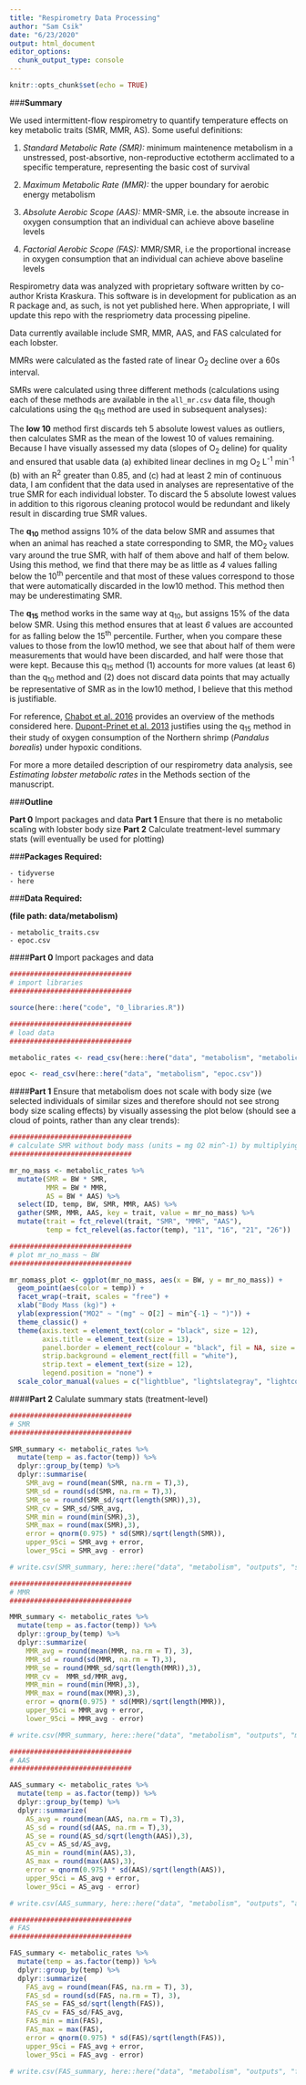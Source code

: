 ```yaml
---
title: "Respirometry Data Processing"
author: "Sam Csik"
date: "6/23/2020"
output: html_document
editor_options: 
  chunk_output_type: console
---
```


```r
knitr::opts_chunk$set(echo = TRUE)
```

###**Summary** 

We used intermittent-flow respirometry to quantify temperature effects on key metabolic traits (SMR, MMR, AS). Some useful definitions:

1. *Standard Metabolic Rate (SMR):* minimum maintenence metabolism in a unstressed, post-absortive, non-reproductive ectotherm acclimated to a specific temperature, representing the basic cost of survival

2. *Maximum Metabolic Rate (MMR):* the upper boundary for aerobic energy metabolism

3. *Absolute Aerobic Scope (AAS):* MMR-SMR, i.e. the absoute increase in oxygen consumption that an individual can achieve above baseline levels

4. *Factorial Aerobic Scope (FAS):* MMR/SMR, i.e the proportional increase in oxygen consumption that an individual can achieve above baseline levels

Respirometry data was analyzed with proprietary software written by co-author Krista Kraskura. This software is in development for publication as an R package and, as such, is not yet published here. When appropriate, I will update this repo with the respriometry data processing pipeline.

Data currently available include SMR, MMR, AAS, and FAS calculated for each lobster.

MMRs were calculated as the fasted rate of linear O~2~ decline over a 60s interval.

SMRs were calculated using three different methods (calculations using each of these methods are available in the `all_mr.csv` data file, though calculations using the q~15~ method are used in subsequent analyses):

The **low 10** method first discards teh 5 absolute lowest values as outliers, then calculates SMR as the mean of the lowest 10 of values remaining. Because I have visually assessed my data (slopes of O~2~ deline) for quality and ensured that usable data (a) exhibited linear declines in mg O~2~ L^-1^ min^-1^ (b) with an R^2^ greater than 0.85, and (c) had at least 2 min of continuous data, I am confident that the data used in analyses are representative of the true SMR for each individual lobster. To discard the 5 absolute lowest values in addition to this rigorous cleaning protocol would be redundant and likely result in discarding true SMR values.

The **q~10~** method assigns 10% of the data below SMR and assumes that when an animal has reached a state corresponding to SMR, the MO~2~ values vary around the true SMR, with half of them above and half of them below. Using this method, we find that there may be as little as *4* values falling below the 10^th^ percentile and that most of these values correspond to those that were automatically discarded in the low10 method. This method then may be underestimating SMR.

The **q~15~** method works in the same way at q~10~, but assigns 15% of the data below SMR. Using this method ensures that at least *6* values are accounted for as falling below the 15^th^ percentile. Further, when you compare these values to those from the low10 method, we see that about half of them were measurements that would have been discarded, and half were those that were kept. Because this q~15~ method (1) accounts for more values (at least 6) than the q~10~ method and (2) does not discard data points that may actually be representative of SMR as in the low10 method, I believe that this method is justifiable.

For reference, [Chabot et al. 2016](https://onlinelibrary.wiley.com/doi/pdf/10.1111/jfb.12845) provides an overview of the methods considered here. [Dupont-Prinet et al. 2013](https://www.researchgate.net/profile/Marie_Vagner/publication/236211133_Impact_of_hypoxia_in_the_St_Lawrence_Estuary_on_the_metabolism_of_Greenland_halibut_Reinhardtius_hippoglossoides/links/00b4951b9e6b86aac4000000.pdf) justifies using the q~15~ method in their study of oxygen consumption of the Northern shrimp (*Pandalus borealis*) under hypoxic conditions.

For more a more detailed description of our respirometry data analysis, see *Estimating lobster metabolic rates* in the Methods section of the manuscript.

###**Outline**

**Part 0** Import packages and data
**Part 1** Ensure that there is no metabolic scaling with lobster body size
**Part 2** Calculate treatment-level summary stats (will eventually be used for plotting)

###**Packages Required:** 

    - tidyverse
    - here
    
###**Data Required:**
    
**(file path: data/metabolism)**

    - metabolic_traits.csv
    - epoc.csv

####**Part 0** Import packages and data
```r
##############################
# import libraries
##############################

source(here::here("code", "0_libraries.R"))

##############################
# load data
##############################

metabolic_rates <- read_csv(here::here("data", "metabolism", "metabolic_traits.csv"))

epoc <- read_csv(here::here("data", "metabolism", "epoc.csv")) 
```

####**Part 1** Ensure that metabolism does not scale with body size (we selected individuals of similar sizes and therefore should not see strong body size scaling effects) by visually assessing the plot below (should see a cloud of points, rather than any clear trends):
```r
##############################
# calculate SMR without body mass (units = mg O2 min^-1) by multiplying BM * SMR_low15quant
##############################

mr_no_mass <- metabolic_rates %>% 
  mutate(SMR = BW * SMR,
         MMR = BW * MMR,
         AS = BW * AAS) %>% 
  select(ID, temp, BW, SMR, MMR, AAS) %>% 
  gather(SMR, MMR, AAS, key = trait, value = mr_no_mass) %>% 
  mutate(trait = fct_relevel(trait, "SMR", "MMR", "AAS"),
         temp = fct_relevel(as.factor(temp), "11", "16", "21", "26"))

##############################
# plot mr_no_mass ~ BW
##############################

mr_nomass_plot <- ggplot(mr_no_mass, aes(x = BW, y = mr_no_mass)) +
  geom_point(aes(color = temp)) +
  facet_wrap(~trait, scales = "free") +
  xlab("Body Mass (kg)") +
  ylab(expression("MO2" ~ "(mg" ~ O[2] ~ min^{-1} ~ ")")) +
  theme_classic() +
  theme(axis.text = element_text(color = "black", size = 12),
        axis.title = element_text(size = 13),
        panel.border = element_rect(colour = "black", fil = NA, size = 0.7),
        strip.background = element_rect(fill = "white"),
        strip.text = element_text(size = 12),
        legend.position = "none") +
  scale_color_manual(values = c("lightblue", "lightslategray", "lightcoral", "indianred4"))
```

####**Part 2** Calulate summary stats (treatment-level)
```r
##############################
# SMR
##############################

SMR_summary <- metabolic_rates %>%
  mutate(temp = as.factor(temp)) %>% 
  dplyr::group_by(temp) %>% 
  dplyr::summarise(
    SMR_avg = round(mean(SMR, na.rm = T),3),
    SMR_sd = round(sd(SMR, na.rm = T),3),
    SMR_se = round(SMR_sd/sqrt(length(SMR)),3),
    SMR_cv = SMR_sd/SMR_avg,
    SMR_min = round(min(SMR),3),
    SMR_max = round(max(SMR),3),
    error = qnorm(0.975) * sd(SMR)/sqrt(length(SMR)),
    upper_95ci = SMR_avg + error,
    lower_95ci = SMR_avg - error)

# write.csv(SMR_summary, here::here("data", "metabolism", "outputs", "smr_summary_stats.csv"), row.names = FALSE)

##############################
# MMR
##############################

MMR_summary <- metabolic_rates %>%
  mutate(temp = as.factor(temp)) %>% 
  dplyr::group_by(temp) %>% 
  dplyr::summarize(
    MMR_avg = round(mean(MMR, na.rm = T), 3),
    MMR_sd = round(sd(MMR, na.rm = T),3),
    MMR_se = round(MMR_sd/sqrt(length(MMR)),3),
    MMR_cv =  MMR_sd/MMR_avg,
    MMR_min = round(min(MMR),3),
    MMR_max = round(max(MMR),3),
    error = qnorm(0.975) * sd(MMR)/sqrt(length(MMR)),
    upper_95ci = MMR_avg + error,
    lower_95ci = MMR_avg - error)

# write.csv(MMR_summary, here::here("data", "metabolism", "outputs", "mmr_summary_stats.csv"), row.names = FALSE)

##############################
# AAS
##############################

AAS_summary <- metabolic_rates %>%
  mutate(temp = as.factor(temp)) %>% 
  dplyr::group_by(temp) %>% 
  dplyr::summarize(
    AS_avg = round(mean(AAS, na.rm = T),3),
    AS_sd = round(sd(AAS, na.rm = T),3),
    AS_se = round(AS_sd/sqrt(length(AAS)),3),
    AS_cv = AS_sd/AS_avg,
    AS_min = round(min(AAS),3),
    AS_max = round(max(AAS),3),
    error = qnorm(0.975) * sd(AAS)/sqrt(length(AAS)), 
    upper_95ci = AS_avg + error,
    lower_95ci = AS_avg - error)

# write.csv(AAS_summary, here::here("data", "metabolism", "outputs", "aas_summary_stats.csv"), row.names = FALSE)

##############################
# FAS
##############################

FAS_summary <- metabolic_rates %>%
  mutate(temp = as.factor(temp)) %>% 
  dplyr::group_by(temp) %>% 
  dplyr::summarize(
    FAS_avg = round(mean(FAS, na.rm = T), 3),
    FAS_sd = round(sd(FAS, na.rm = T), 3),
    FAS_se = FAS_sd/sqrt(length(FAS)),
    FAS_cv = FAS_sd/FAS_avg,
    FAS_min = min(FAS),
    FAS_max = max(FAS),
    error = qnorm(0.975) * sd(FAS)/sqrt(length(FAS)),
    upper_95ci = FAS_avg + error,
    lower_95ci = FAS_avg - error)

# write.csv(FAS_summary, here::here("data", "metabolism", "outputs", "fas_summary_stats.csv"), row.names = FALSE)
```